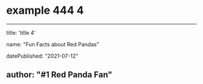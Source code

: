 # example 444 4

---
title: 'title 4'

name: "Fun Facts about Red Pandas"

datePublished: "2021-07-12"

author: "#1 Red Panda Fan"
---
